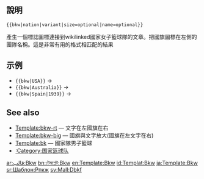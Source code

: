 {{documentation subpage}}
==說明==
<tt><nowiki>{{bkw|nation|variant|size=optional|name=optional}}</nowiki></tt>

產生一個標誌圖標連接到wikilinked國家女子籃球隊的文章。把國旗圖標在左側的團隊名稱。這是非常有用的格式相匹配的結果

== 示例 ==
*<tt><nowiki>{{bkw|USA}}</nowiki></tt> → {{bkw|USA}}
*<tt><nowiki>{{bkw|Australia}}</nowiki></tt> → {{bkw|Australia}}
*<tt><nowiki>{{bkw|Spain|1939}}</nowiki></tt> → {{bkw|Spain|1939}}

==See also==
*[[Template:bkw-rt]] — 文字在左國旗在右
*[[Template:bkw-big]] — 國旗與文字放大(國旗在左文字在右)
*[[Template:bk]] — 國家隊男子籃球
*[[:Category:国家篮球队]]

<includeonly>
[[Category:篮球模板|{{PAGENAME}}]]
[[Category:旗幟模板系統|{{PAGENAME}}]]

[[ar:قالب:Bkw]]
[[bn:টেমপ্লেট:Bkw]]
[[en:Template:Bkw]]
[[id:Templat:Bkw]]
[[ja:Template:Bkw]]
[[sr:Шаблон:Рпкж]]
[[sv:Mall:Dbkf]]
</includeonly>